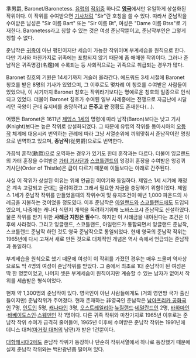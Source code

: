準男爵, Baronet/Baronetess. [[유럽]]의 [[작위]]중 하나로 '''[[영국]]'''에서만 유일하게 상설화된 작위이다. 이 작위를 수여받으면 [[기사]]처럼 "Sir"란 호칭을 쓸 수 있다. 따라서 준남작을 수여받은 남성은 "Sir 이름 Bart" 또는 "Sir 이름 Bt", 여성은 "Dame 이름 Btss"로 기재한다. Baronetess라고 칭할 수 있는 것은 여성 준남작뿐이고, 준남작부인은 그렇게 칭할 수 없다.

준남작은 [[귀족]]이 아닌 평민이지만 세습이 가능한 작위이며 부계세습을 원칙으로 한다. 다만 기사와 마찬가지로 귀족에는 포함되지 않기 때문에 좀 애매한 작위이다. 그러나 준남작은 귀족명감(名鑑)에 수록되는 등 사회적으로는 귀족으로 취급되는 경우가 많다. 

Baronet 칭호의 기원은 14세기까지 거슬러 올라간다. 에드워드 3세 시절에 Baronet 칭호를 받은 8명의 기사가 있었으며, 그 이후로도 몇차례 이 칭호를 수여받은 사람들이 있었으나, 이 시기까지 Baronet 칭호는 작위라기보다는 명예로운 칭호의 일종으로 인식되고 있었다. 더불어 Baronet 칭호가 수여된 일부 사례중에는 전쟁으로 자금난에 시달리던 국왕이 군대 유지비를 충당하려고 '''돈주고 판''' 정황도 존재한다(…).

어쨌든 Baronet은 1611년 [[제임스 1세]]의 명령에 따라 남작(Baron)보다는 낮고 기사(Knight)보다는 높은 작위로 상설화되었다. 그 때문에 유럽의 작위를 동아시아의 [[오등작]] 체계에 대응시켜 번역하는 관례에 따라 그냥 서열순위에 끼워맞춰서 준남작이란 명칭으로 번역하고 있으며, '''종남작'''(從男爵)으로도 번역한다.

가끔씩 훈작(勳爵)으로 오역하는 경우가 있기도 한데 훈작과는 다르다. 더불어 잉글랜드의 가터 훈장을 수여받은 [[가터 기사단]]과 [[스코틀랜드]]의 엉겅퀴 훈장을 수여받은 엉겅퀴 기사단(Order of Thistle)은 급이 다르기 때문에 이들보다는 아래로 간주된다.

사실 이 작위가 상설된 이유는 위에 언급된 이야기와 동일하다. 제임스 1세 시기에 재정은 계속 고갈되고 군대는 굴려야겠고 그래서 필요한 자금을 충당하기 위함이었다. 제임스 1세가 준남작 작위를 만들었을때의 작위수여 및 유지조건이 매년 1,000 파운드의 사례금을 지불하는 것이었을 정도였다. 이후 준남작은 [[아일랜드]]와 [[스코틀랜드]]에도 도입되었으며, 나중에는 캐나다 식민지 개척을 독려하기위해 노바스코샤 준남작도 신설하였다. 물론 작위를 받기 위한 '''사례금 지참은 필수'''다. 하지만 이 사례금을 내야된다는 조건은 이후에 사라졌다. 그리고 잉글랜드, 스코틀랜드, 아일랜드가 통합되면서 잉글랜드 준남작, 스코틀랜드 준남작 하던 것도 영국 준남작으로 통일되었다. 현재 영국의 준남작 작위는 1965년에 다시 고쳐서 새로 만든 것으로 대체적인 개념은 역사 속에서 언급되는 준남작과 동일하다.

부계세습을 원칙으로 했기 때문에 여성이 이 작위를 가졌던 경우는 매우 드물며 역사상으로도 딱 4명의 여성이 준남작위를 받았다. 그 중에서 최초로 1대 준남작이 된 여성은 딱 한 명뿐이었고, 나머지 셋은 부계세습이 원칙이지만 계승할 수 있는 남자가 없어서 작위를 세습받은 형식이었다.

현재 약 1,300명의 준남작이 있다. 영국인이 아닌 사람들에게도 (거의 영연방 국가 출신들이지만) 준남작위가 주어졌다. 현재 존재하는 非영국인 준남작은 [[남아프리카 공화국]]인 7명, [[인도]]인 5명, [[캐나다]]인 3명, [[오스트레일리아]]·[[뉴질랜드]]·[[네덜란드]]인 2명, [[바하마]]인·[[바베이도스]]인·[[스웨덴]]인 각 1명이다. 다른 귀족 작위와 마찬가지로 1965년 이후로는 준남작 작위 수여가 급격히 줄어들어, 1965년 이후에 수여받은 준남작 작위는 1991년에 데니스 대처([[마거릿 대처]]의 남편)가 받은 1건뿐이다.

[[대항해시대2]]에도 준남작 작위가 등장하나 단순히 작위서열에서 하나로 등장했기 때문에 실제 준남작 작위와는 백만광년쯤 떨어져 있다.
